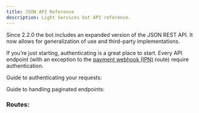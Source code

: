 ```yaml
---
title: JSON API Reference
description: Light Services bot API reference.
---
```



Since 2.2.0 the bot includes an expanded version of the JSON REST API. It now allows for generalization of use and third-party implementations.

If you’re just starting, authenticating is a great place to start. Every API endpoint (with an exception to the [payment webhook (IPN)](/guides/webhooks) route) require authentication.

Guide to authenticating your requests:

<LinkCard title="Authenticating" description="Learn how to authenticate your requests." href="/api/authenticating" />

Guide to handling paginated endpoints:

<LinkCard title="Paginating" description="Learn how the API returns paginated data." href="/api/paginating" />

### Routes:

<LinkCard title="📁 Browse Routes" href="/api/routes-index" />
